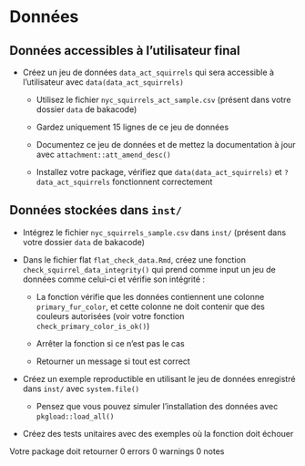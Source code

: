 # Données

## Données accessibles à l'utilisateur final

- Créez un jeu de données `data_act_squirrels` qui sera accessible à l’utilisateur avec `data(data_act_squirrels)`

  - Utilisez le fichier `nyc_squirrels_act_sample.csv` (présent dans votre dossier `data` de bakacode)

  - Gardez uniquement 15 lignes de ce jeu de données
  
  - Documentez ce jeu de données et de mettez la documentation à jour avec `attachment::att_amend_desc()`
  
  - Installez votre package, vérifiez que `data(data_act_squirrels)` et `?data_act_squirrels` fonctionnent correctement
  
## Données stockées dans `inst/`

- Intégrez le fichier `nyc_squirrels_sample.csv` dans `inst/` (présent dans votre dossier `data` de bakacode)

- Dans le fichier flat `flat_check_data.Rmd`, créez une fonction `check_squirrel_data_integrity()` qui prend comme input un jeu de données comme celui-ci et vérifie son intégrité :

  - La fonction vérifie que les données contiennent une colonne `primary_fur_color`, et cette colonne ne doit contenir que des couleurs autorisées (voir votre fonction `check_primary_color_is_ok()`)
  
  - Arrêter la fonction si ce n’est pas le cas
  
  - Retourner un message si tout est correct
  
- Créez un exemple reproductible en utilisant le jeu de données enregistré dans `inst/` avec `system.file()`

  - Pensez que vous pouvez simuler l’installation des données avec `pkgload::load_all()`
  
- Créez des tests unitaires avec des exemples où la fonction doit échouer

::: {.callout-note collapse="false"}

Votre package doit retourner 0 errors 0 warnings 0 notes

:::
